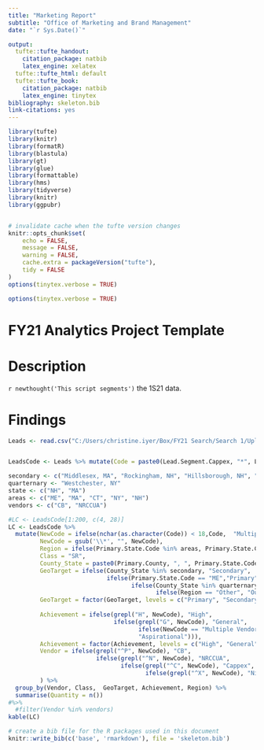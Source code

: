 ```yaml
---
title: "Marketing Report"
subtitle: "Office of Marketing and Brand Management"
date: "`r Sys.Date()`"

output:
  tufte::tufte_handout:
    citation_package: natbib
    latex_engine: xelatex
  tufte::tufte_html: default
  tufte::tufte_book:
    citation_package: natbib
    latex_engine: tinytex
bibliography: skeleton.bib
link-citations: yes
---
```


```r
library(tufte)
library(knitr)
library(formatR)
library(blastula)
library(gt)
library(glue)
library(formattable)
library(hms)
library(tidyverse)
library(knitr)
library(ggpubr)


# invalidate cache when the tufte version changes
knitr::opts_chunk$set(
	echo = FALSE,
	message = FALSE,
	warning = FALSE,
	cache.extra = packageVersion("tufte"),
	tidy = FALSE
)
options(tinytex.verbose = TRUE)
```

```r
options(tinytex.verbose = TRUE)
```

# __FY21 Analytics Project Template__

# Description


`r newthought('This script segments')` the 1S21 data.




# Findings





```r
Leads <- read.csv("C:/Users/christine.iyer/Box/FY21 Search/Search 1/UploadedLeadsInSF/1S21_AllLeads.csv", header = T, stringsAsFactors = F)



```

```r

LeadsCode <- Leads %>% mutate(Code = paste0(Lead.Segment.Cappex, "*", Lead.Segment.College.Board, "*", Lead.Segment.Niche, "*", Lead.Segment.NRCCUA))

secondary <- c("Middlesex, MA", "Rockingham, NH", "Hillsborough, NH", "Strafford, NH")
quarternary <- "Westchester, NY"
state <- c("NH", "MA")
areas <- c("ME", "MA", "CT", "NY", "NH")
vendors <- c("CB", "NRCCUA")

#LC <- LeadsCode[1:200, c(4, 28)]
LC <- LeadsCode %>% 
  mutate(NewCode = ifelse(nchar(as.character(Code)) < 18,Code,  "Multiple Vendors"), 
         NewCode = gsub('\\*', "", NewCode), 
         Region = ifelse(Primary.State.Code %in% areas, Primary.State.Code, "Other"), 
         Class = "SR", 
         County_State = paste0(Primary.County, ", ", Primary.State.Code), 
         GeoTarget = ifelse(County_State %in% secondary, "Secondary", 
                            ifelse(Primary.State.Code == "ME","Primary", 
                                   ifelse(County_State %in% quarternary, "Quarternary", 
                                          ifelse(Region == "Other", "Outside", "Tertiary")))),
         GeoTarget = factor(GeoTarget, levels = c("Primary", "Secondary", "Tertiary", "Quarternary", "Other")),
         
         Achievement = ifelse(grepl("H", NewCode), "High", 
                              ifelse(grepl("G", NewCode), "General", 
                                     ifelse(NewCode == "Multiple Vendors", NewCode,
                                     "Aspirational"))), 
         Achievement = factor(Achievement, levels = c("High", "General", "Aspirational", "Multiple Vendors")), 
         Vendor = ifelse(grepl("^P", NewCode), "CB", 
                         ifelse(grepl("^N", NewCode), "NRCCUA", 
                                ifelse(grepl("^C", NewCode), "Cappex", 
                                       ifelse(grepl("^X", NewCode), "Niche", NewCode))))
         ) %>% 
  group_by(Vendor, Class,  GeoTarget, Achievement, Region) %>% 
  summarise(Quantity = n()) 
#%>% 
  #filter(Vendor %in% vendors)
kable(LC)

```




\href{https://www.wrike.com/open.htm?id=582325792}{{\color{blue}{\underline{Wrike Project Details}}}}


\href{https://github.com/edithbird/FY21_Search_Name_Purchase}{{\color{blue}{\underline{Github Repository}}}}




```r
# create a bib file for the R packages used in this document
knitr::write_bib(c('base', 'rmarkdown'), file = 'skeleton.bib')
```
